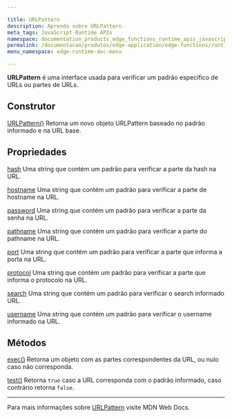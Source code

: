 ```yaml
---

title: URLPattern
description: Aprenda sobre URLPattern.
meta_tags: JavaScript Runtime APIs
namespace: documentation_products_edge_functions_runtime_apis_javascript_url_pattern
permalink: /documentacao/produtos/edge-application/edge-functions/runtime-apis/javascript/url-pattern/
menu_namespace: edge-runtime-doc-menu

---
```


**URLPattern** é uma interface usada para verificar um padrão específico de URLs ou partes de URLs.

## Construtor

[URLPattern()](https://developer.mozilla.org/en-US/docs/Web/API/URLPattern/URLPattern)
Retorna um novo objeto URLPattern baseado no padrão informado e na URL base.

## Propriedades

[hash](https://developer.mozilla.org/en-US/docs/Web/API/URLPattern/URLPattern)
Uma string que contém um padrão para verificar a parte da hash na URL.

[hostname](https://developer.mozilla.org/en-US/docs/Web/API/URLPattern/hostname)
Uma string que contém um padrão para verificar a parte de hostname na URL.

[password](https://developer.mozilla.org/en-US/docs/Web/API/URLPattern/password)
Uma string que contém um padrão para verificar a parte da senha na URL.

[pathname](https://developer.mozilla.org/en-US/docs/Web/API/URLPattern/pathname)
Uma string que contém um padrão para verificar a parte do pathname na URL.

[port](https://developer.mozilla.org/en-US/docs/Web/API/URLPattern/port)
Uma string que contém um padrão para verificar a parte que informa a porta na URL.

[protocol](https://developer.mozilla.org/en-US/docs/Web/API/URLPattern/protocol)
Uma string que contém um padrão para verificar a parte que informa o protocolo na URL.

[search](https://developer.mozilla.org/en-US/docs/Web/API/URLPattern/search)
Uma string que contém um padrão para verificar o search informado URL.

[username](https://developer.mozilla.org/en-US/docs/Web/API/URLPattern/username)
Uma string que contém um padrão para verificar o username informado na URL.

## Métodos

[exec()](https://developer.mozilla.org/en-US/docs/Web/API/URLPattern/exec)
Retorna um objeto com as partes correspondentes da URL, ou nulo caso não corresponda.

[test()](https://developer.mozilla.org/en-US/docs/Web/API/URLPattern/test)
Retorna `true` caso a URL corresponda com o padrão informado, caso contrário retorna `false`.

---

Para mais informações sobre [URLPattern](https://developer.mozilla.org/en-US/docs/Web/API/URLPattern) visite MDN Web Docs.


